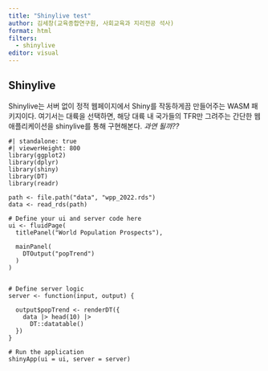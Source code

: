 ```yaml
---
title: "Shinylive test"
author: 김세창(교육종합연구원, 사회교육과 지리전공 석사)
format: html
filters:
  - shinylive
editor: visual
---
```


## Shinylive {.unnumbered}

Shinylive는 서버 없이 정적 웹페이지에서 Shiny를 작동하게끔 만들어주는 WASM 패키지이다. 여기서는 대륙을 선택하면, 해당 대륙 내 국가들의 TFR만 그려주는 간단한 웹 애플리케이션을 shinylive를 통해 구현해본다. *과연 될까??*

```shinylive-r
#| standalone: true
#| viewerHeight: 800
library(ggplot2)
library(dplyr)
library(shiny)
library(DT)
library(readr)

path <- file.path("data", "wpp_2022.rds")
data <- read_rds(path)

# Define your ui and server code here
ui <- fluidPage(
  titlePanel("World Population Prospects"),
  
  mainPanel(
    DTOutput("popTrend")
  )
)


# Define server logic
server <- function(input, output) {
  
  output$popTrend <- renderDT({
    data |> head(10) |> 
      DT::datatable()
  })
}

# Run the application 
shinyApp(ui = ui, server = server)
```
